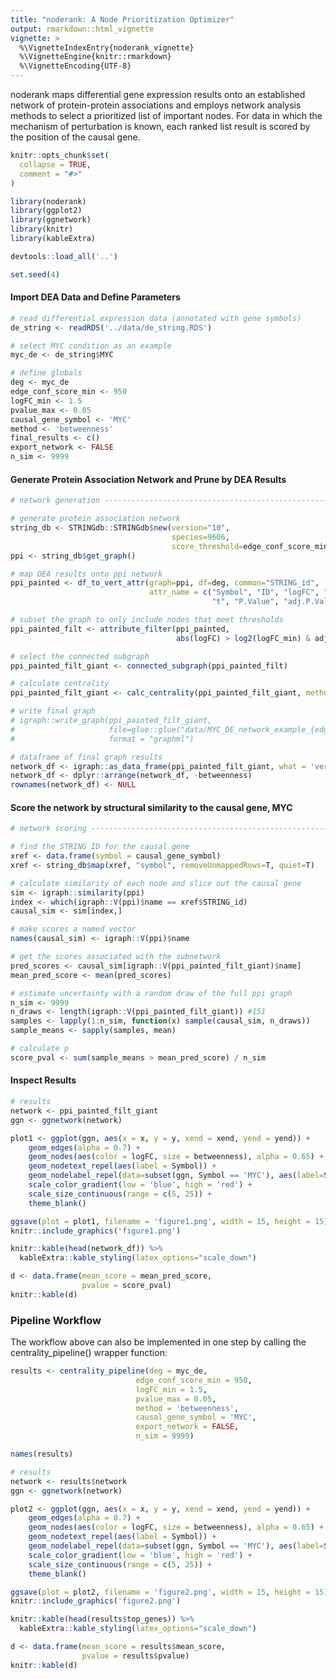 ```yaml
---
title: "noderank: A Node Prioritization Optimizer"
output: rmarkdown::html_vignette
vignette: >
  %\VignetteIndexEntry{noderank_vignette}
  %\VignetteEngine{knitr::rmarkdown}
  %\VignetteEncoding{UTF-8}
---
```


noderank maps differential gene expression results onto an established network 
of protein-protein associations and employs network analysis methods to select 
a prioritized list of important nodes. For data in which the mechanism of 
perturbation is known, each ranked list result is scored by the position of 
the causal gene. 

```r
knitr::opts_chunk$set(
  collapse = TRUE,
  comment = "#>"
)
```

```r
library(noderank)
library(ggplot2)
library(ggnetwork)
library(knitr)
library(kableExtra)

devtools::load_all('..')

set.seed(4)

```

#### Import DEA Data and Define Parameters

```r

# read differential expression data (annotated with gene symbols)
de_string <- readRDS('../data/de_string.RDS')

# select MYC condition as an example
myc_de <- de_string$MYC

# define globals
deg <- myc_de
edge_conf_score_min <- 950
logFC_min <- 1.5
pvalue_max <- 0.05
causal_gene_symbol <- 'MYC'
method <- 'betweenness'
final_results <- c()
export_network <- FALSE
n_sim <- 9999

```

#### Generate Protein Association Network and Prune by DEA Results

```r
# network generation ------------------------------------------------------

# generate protein association network
string_db <- STRINGdb::STRINGdb$new(version="10",
                                    species=9606,
                                    score_threshold=edge_conf_score_min)
ppi <- string_db$get_graph()

# map DEA results onto ppi network
ppi_painted <- df_to_vert_attr(graph=ppi, df=deg, common="STRING_id",
                               attr_name = c("Symbol", "ID", "logFC", "AveExpr",
                                             "t", "P.Value", "adj.P.Val", "B"))

# subset the graph to only include nodes that meet thresholds
ppi_painted_filt <- attribute_filter(ppi_painted,
                                     abs(logFC) > log2(logFC_min) & adj.P.Val < pvalue_max)

# select the connected subgraph
ppi_painted_filt_giant <- connected_subgraph(ppi_painted_filt)

# calculate centrality
ppi_painted_filt_giant <- calc_centrality(ppi_painted_filt_giant, method = method, bt=T, len = -1)

# write final graph
# igraph::write_graph(ppi_painted_filt_giant,
#                     file=glue::glue("data/MYC_DE_network_example_{edge_conf_score_min}.graphml"),
#                     format = "graphml")

# dataframe of final graph results
network_df <- igraph::as_data_frame(ppi_painted_filt_giant, what = 'vertices')
network_df <- dplyr::arrange(network_df, -betweenness)
rownames(network_df) <- NULL


```

#### Score the network by structural similarity to the causal gene, MYC

```r
# network scoring ---------------------------------------------------------

# find the STRING ID for the causal gene
xref <- data.frame(symbol = causal_gene_symbol)
xref <- string_db$map(xref, "symbol", removeUnmappedRows=T, quiet=T)

# calculate similarity of each node and slice out the causal gene
sim <- igraph::similarity(ppi)
index <- which(igraph::V(ppi)$name == xref$STRING_id)
causal_sim <- sim[index,]

# make scores a named vector
names(causal_sim) <- igraph::V(ppi)$name

# get the scores associated with the subnetwork
pred_scores <- causal_sim[igraph::V(ppi_painted_filt_giant)$name]
mean_pred_score <- mean(pred_scores)

# estimate uncertainty with a random draw of the full ppi graph
n_sim <- 9999
n_draws <- length(igraph::V(ppi_painted_filt_giant)) #151
samples <- lapply(1:n_sim, function(x) sample(causal_sim, n_draws))
sample_means <- sapply(samples, mean)

# calculate p
score_pval <- sum(sample_means > mean_pred_score) / n_sim

```

#### Inspect Results

```r

# results 
network <- ppi_painted_filt_giant
ggn <- ggnetwork(network)

plot1 <- ggplot(ggn, aes(x = x, y = y, xend = xend, yend = yend)) +
    geom_edges(alpha = 0.7) + 
    geom_nodes(aes(color = logFC, size = betweenness), alpha = 0.65) +
    geom_nodetext_repel(aes(label = Symbol)) + 
    geom_nodelabel_repel(data=subset(ggn, Symbol == 'MYC'), aes(label=Symbol)) +
    scale_color_gradient(low = 'blue', high = 'red') +
    scale_size_continuous(range = c(5, 25)) + 
    theme_blank()

ggsave(plot = plot1, filename = 'figure1.png', width = 15, height = 15)
knitr::include_graphics('figure1.png')

knitr::kable(head(network_df)) %>% 
  kableExtra::kable_styling(latex_options="scale_down")

d <- data.frame(mean_score = mean_pred_score, 
                pvalue = score_pval)
knitr::kable(d) 
```

### Pipeline Workflow

The workflow above can also be implemented in one step by calling the centrality_pipeline() wrapper function: 

```r

results <- centrality_pipeline(deg = myc_de,
                            edge_conf_score_min = 950,
                            logFC_min = 1.5,
                            pvalue_max = 0.05,
                            method = 'betweenness',
                            causal_gene_symbol = 'MYC',
                            export_network = FALSE,
                            n_sim = 9999)

names(results)

# results 
network <- results$network
ggn <- ggnetwork(network)

plot2 <- ggplot(ggn, aes(x = x, y = y, xend = xend, yend = yend)) +
    geom_edges(alpha = 0.7) + 
    geom_nodes(aes(color = logFC, size = betweenness), alpha = 0.65) +
    geom_nodetext_repel(aes(label = Symbol)) + 
    geom_nodelabel_repel(data=subset(ggn, Symbol == 'MYC'), aes(label=Symbol)) +
    scale_color_gradient(low = 'blue', high = 'red') +
    scale_size_continuous(range = c(5, 25)) + 
    theme_blank()

ggsave(plot = plot2, filename = 'figure2.png', width = 15, height = 15)
knitr::include_graphics('figure2.png')

knitr::kable(head(results$top_genes)) %>% 
  kableExtra::kable_styling(latex_options="scale_down")

d <- data.frame(mean_score = results$mean_score, 
                pvalue = results$pvalue)
knitr::kable(d)




```


